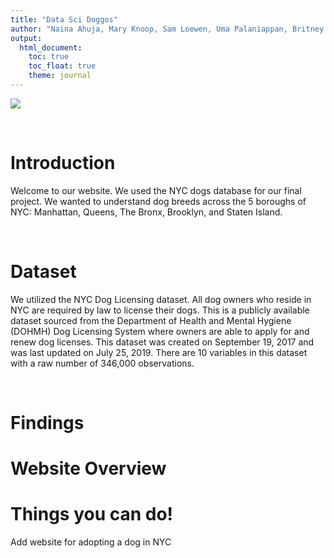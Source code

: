 ```yaml
---
title: "Data Sci Doggos"
author: "Naina Ahuja, Mary Knoop, Sam Loewen, Uma Palaniappan, Britney Mazzetta"
output: 
  html_document:
    toc: true
    toc_float: true
    theme: journal
---
```


![](home_dogs.JPG)

$~$ 

# Introduction

Welcome to our website. We used the NYC dogs database for our final project. We wanted to understand dog breeds across the 5 boroughs of NYC: Manhattan, Queens, The Bronx, Brooklyn, and Staten Island. 

$~$

# Dataset

We utilized the NYC Dog Licensing dataset. All dog owners who reside in NYC are required by law to license their dogs. This is a publicly available dataset sourced from the Department of Health and Mental Hygiene (DOHMH) Dog Licensing System where owners are able to apply for and renew dog licenses. This dataset was created on September 19, 2017 and was last updated on July 25, 2019. There are 10 variables in this dataset with a raw number of 346,000 observations. 

$~$

# Findings

# Website Overview

# Things you can do!

Add website for adopting a dog in NYC
